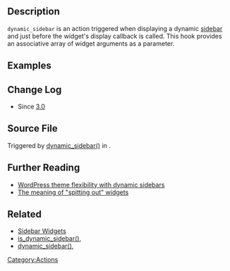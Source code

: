 == Description ==

<code>dynamic_sidebar</code> is an action triggered when displaying a dynamic [[Glossary#Sidebar|sidebar]] and just before the widget's display callback is called. This hook provides an associative array of widget arguments as a parameter.

== Examples ==

== Change Log ==

* Since [[Version 3.0|3.0]]

== Source File ==

Triggered by [[Function Reference/dynamic_sidebar|dynamic_sidebar()]] in {{Trac|wp-includes/widgets.php}}.

== Further Reading ==

* [http://www.prelovac.com/vladimir/wordpress-theme-flexibility-with-dynamic-sidebars WordPress theme flexibility with dynamic sidebars]
* [http://wordpress.org/support/topic/the-meaning-of-spitting-out-widgets The meaning of "spitting out" widgets]

== Related ==

* [[Widgets_API#Define_Sidebars|Sidebar Widgets]]
* [[Function Reference/is_dynamic_sidebar | is_dynamic_sidebar()]], 
* [[Function Reference/dynamic_sidebar | dynamic_sidebar()]], 

{{Stub}}

[[Category:Actions]]